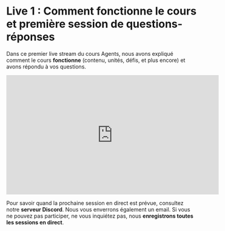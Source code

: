 # Live 1 : Comment fonctionne le cours et première session de questions-réponses

Dans ce premier live stream du cours Agents, nous avons expliqué comment le cours **fonctionne** (contenu, unités, défis, et plus encore) et avons répondu à vos questions.

<iframe width="560" height="315" src="https://www.youtube.com/embed/iLVyYDbdSmM?si=TCX5Ai3uZuKLXq45" title="YouTube video player" frameborder="0" allow="accelerometer; autoplay; clipboard-write; encrypted-media; gyroscope; picture-in-picture; web-share" referrerpolicy="strict-origin-when-cross-origin" allowfullscreen></iframe>

Pour savoir quand la prochaine session en direct est prévue, consultez notre **serveur Discord**. Nous vous enverrons également un email. Si vous ne pouvez pas participer, ne vous inquiétez pas, nous **enregistrons toutes les sessions en direct**.